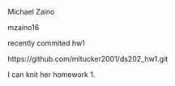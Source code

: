 Michael Zaino

mzaino16

recently commited hw1

https://github.com/mltucker2001/ds202_hw1.git

I can knit her homework 1.